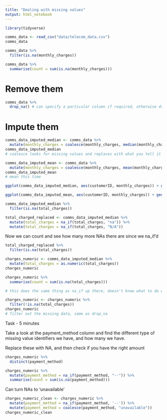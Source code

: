 ```yaml
---
title: "Dealing with missing values"
output: html_notebook
---
```


```r
library(tidyverse)
```


```r
comms_data <- read_csv("data/telecom_data.csv")
comms_data
```

```r
comms_data %>% 
  filter(is.na(monthly_charges))
```

```r
comms_data %>% 
  summarise(count = sum(is.na(monthly_charges)))
```
# Remove them

```r
comms_data %>% 
  drop_na() # can specify a particular column if required, otherwise drops all NAs
```
# Impute them

```r
comms_data_imputed_median <- comms_data %>% 
  mutate(monthly_charges = coalesce(monthly_charges, median(monthly_charges), na.rm = TRUE))
comms_data_imputed_median
# coalesce looks for missing values and replaces with what you tell it to
```

```r
comms_data_imputed_mean <- comms_data %>% 
  mutate(monthly_charges = coalesce(monthly_charges, mean(monthly_charges), na.rm = TRUE))
comms_data_imputed_mean
# mean this time
```


```r
ggplot(comms_data_imputed_median, aes(customerID, monthly_charges)) + geom_point()
```

```r
ggplot(comms_data_imputed_mean, aes(customerID, monthly_charges)) + geom_point()
```
```r
comms_data_imputed_median %>% 
  filter(is.na(total_charges))
```

```r
total_charged_replaced <- comms_data_imputed_median %>% 
  mutate(total_charges = na_if(total_charges, "na")) %>%
  mutate(total_charges = na_if(total_charges, "N/A"))
```

Now we can count and see how many more NAs there are since we na_if'd
```r
total_charged_replaced %>% 
  filter(is.na(total_charges))
```

```r
charges_numeric <- comms_data_imputed_median %>% 
  mutate(total_charges = as.numeric(total_charges))
charges_numeric

charges_numeric %>% 
  summarise(count = sum(is.na(total_charges)))

# this does the same thing as na_if up there, doesn't know what to do with missing data when converting to numeric so just turns out NA
```



```r
charges_numeric <- charges_numeric %>% 
  filter(!is.na(total_charges))
charges_numeric
# filter out the missing data, same as drop_na
```

Task - 5 minutes

Take a look at the payment_method column and find the different type of missing value identifiers we have, and how many we have.

Replace these with NA, and then check if you have the right amount

```r
charges_numeric %>% 
  distinct(payment_method)

charges_numeric %>% 
  mutate(payment_method = na_if(payment_method, "--")) %>% 
  summarise(count = sum(is.na(payment_method)))
```
Can turn NAs to 'unavailable'
```r
charges_numeric_clean <- charges_numeric %>% 
  mutate(payment_method = na_if(payment_method, '--')) %>% 
  mutate(payment_method = coalesce(payment_method, "unavailable"))
charges_numeric_clean
```

